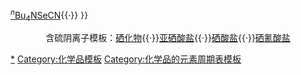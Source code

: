 {{周期表框架|[[硒氰酸盐]]|硒氰酸盐
|H=[[硒氰酸|HSeCN]]
|Na=[[硒氰酸钠|NaSeCN]]
|K=[[硒氰酸钾|KSeCN]]
|Co=[[硒氰酸钴汞|HgCo(NCSe)<sub>4</sub>]]
|Cu=[[硒氰酸亚铜|CuSeCN]]
|Zn=[[硒氰酸锌|Zn(SeCN)<sub>2</sub>]]
|Ag=[[硒氰酸银|AgSeCN]]
|Hg=[[硒氰酸汞|Hg(SeCN)<sub>2</sub>]]
|Pb=[[硒氰酸铅|Pb(SeCN)<sub>2</sub>]]
|list2=其它
:[[四甲基硒氰酸铵|NMe<sub>4</sub>SeCN]]{{·}}[[四正丁基硒氰酸铵|<sup>''n''</sup>Bu<sub>4</sub>NSeCN]]{{·}}{{link-ru|异硒氰基甲硅烷|Изоселеноцианат силила|SiH<sub>3</sub>NCSe}}
}}<noinclude>
<center>含硫阴离子模板：[[template:硒化物|硒化物]]{{·}}[[template:亚硒酸盐|亚硒酸盐]]{{·}}[[template:硒酸盐|硒酸盐]]{{·}}[[template:硒氰酸盐|硒氰酸盐]]</center>
[[Category:硒氰酸盐|*]]
[[Category:化学品模板]]
[[Category:化学品的元素周期表模板]]
</noinclude>